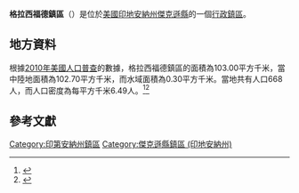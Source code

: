 {{noteTA
|G1=USState
|G2=地名
|G3=Unit
}}
{{Infobox settlement
|official_name            = 格拉西福德鎮區
|native_name = Grassy Fork Township
|settlement_type          = [[行政鎮區|行政鎮區]]
|image_skyline            = 
|imagesize                = 
|image_map                = Map highlighting Grassy Fork Township, Jackson County, Indiana.svg
|mapsize                  = 250px
|pushpin_map  =USA Indiana
|pushpin_label = 格拉西福德鎮區
|pushpin_label_position   = top
|pushpin_map_caption      = 格拉西福德鎮區在印地安納州的位置
|subdivision_type         = [[世界政區索引|國家]]
|subdivision_type1        = [[美国州份|州份]]
|subdivision_type2        = [[印地安納州行政区划|縣]]
|subdivision_name         = [[美国|美国]]
|subdivision_name1        = [[印地安納州|印地安納州]]
|subdivision_name2        = [[傑克遜縣_(印地安納州)|傑克遜縣]]
|elevation_ft             = 522
|elevation_m              = 159
|timezone                 = [[北美东部時區|北美东部時區]]
|area_total_km2           = 103.00
|area_land_km2            = 102.70
|area_water_km2           = 0.30
|area_total_sq_mi         = 
|area_land_sq_mi          = 
|area_water_sq_mi         = 
|population_as_of         = [[2010年美國人口普查|2010]]
|population_footnotes     = 
|population_total         = 668
|population_density_km2   = auto
|population_density_sq_mi = auto
|utc_offset               = -5
|coordinates              = {{coord|38|47|22|N|85|57|55|W|type:city_region:US-AL_source:GNS-enwiki|display=inline,title}}
| coor_pinpoint           = 
| coordinates_footnotes   = 
|timezone_DST             = EDT
|utc_offset_DST           = -4
|postal_code_type         = [[美國郵區編號|郵區編號]]
|postal_code              = 
|area_code                = {{link-en|电话区号812|Area code 812|812}}
|blank_name = [[地名信息系统|GNIS ID]]
|blank_info = 453339
}}
'''格拉西福德鎮區'''（{{lang-en|Grassy Fork Township}}）是位於[[美國|美國]][[印地安納州|印地安納州]][[傑克遜縣_(印地安納州)|傑克遜縣]]的一個[[行政鎮區|行政鎮區]]。

== 地方資料 ==
根據[[2010年美國人口普查|2010年美國人口普查]]的數據，格拉西福德鎮區的面積為103.00平方千米，當中陸地面積為102.70平方千米，而水域面積為0.30平方千米。當地共有人口668人，而人口密度為每平方千米6.49人。<ref name="GR8">{{cite web|url=http://factfinder2.census.gov|publisher=[[美国人口调查局|美国人口调查局]]|accessdate=2011-05-14|title=American FactFinder|archive-date=2013-09-11|archive-url=https://web.archive.org/web/20130911234518/http://factfinder2.census.gov/|dead-url=no}}</ref><ref>{{cite web|url=https://www.citypopulation.de/en/usa/illinois/admin/|title=USA: Illinois (Counties and Townships) - City Population|access-date=2020-07-23|archive-date=2020-04-22|archive-url=https://web.archive.org/web/20200422090607/https://www.citypopulation.de/en/usa/illinois/admin/|dead-url=no}}</ref>

== 參考文獻 ==
{{reflist}}

{{傑克遜縣 (印地安納州)}}

{{DEFAULTSORT:Grassy Fork Township}}
[[Category:印第安納州鎮區|Category:印第安納州鎮區]]
[[Category:傑克遜縣鎮區_(印地安納州)|Category:傑克遜縣鎮區 (印地安納州)]]

{{Indiana-geo-stub}}